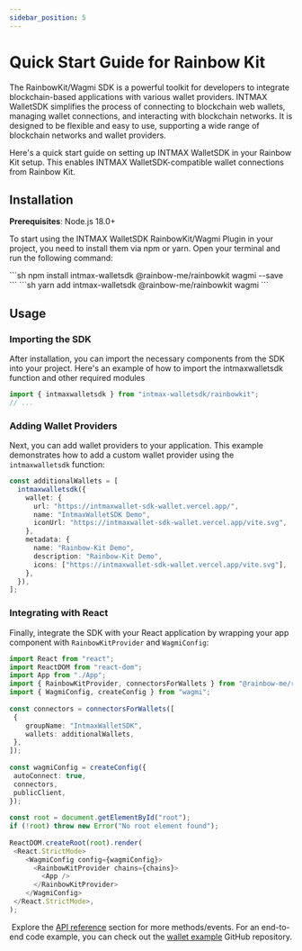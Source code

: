 ```yaml
---
sidebar_position: 5
---
```



# Quick Start Guide for Rainbow Kit

The RainbowKit/Wagmi SDK is a powerful toolkit for developers to integrate blockchain-based applications with various wallet providers. INTMAX WalletSDK simplifies the process of connecting to blockchain web wallets, managing wallet connections, and interacting with blockchain networks. It is designed to be flexible and easy to use, supporting a wide range of blockchain networks and wallet providers.

Here's a quick start guide on setting up INTMAX WalletSDK in your Rainbow Kit setup. This enables INTMAX WalletSDK-compatible wallet connections from Rainbow Kit.

## Installation

**Prerequisites**: Node.js 18.0+

To start using the INTMAX WalletSDK RainbowKit/Wagmi Plugin in your project, you need to install them via npm or yarn. Open your terminal and run the following command:

<Tabs>
  <TabItem value="npm" label="npm" default>
```sh
npm install intmax-walletsdk @rainbow-me/rainbowkit wagmi --save
```
  </TabItem>
  <TabItem value="yarn" label="yarn">
```sh
yarn add intmax-walletsdk @rainbow-me/rainbowkit wagmi
```
  </TabItem>
</Tabs>

## Usage

### Importing the SDK

After installation, you can import the necessary components from the SDK into your project. Here's an example of how to import the intmaxwalletsdk function and other required modules

```ts
import { intmaxwalletsdk } from "intmax-walletsdk/rainbowkit";
// ...
```

### Adding Wallet Providers

Next, you can add wallet providers to your application. This example demonstrates how to add a custom wallet provider using the `intmaxwalletsdk` function:

```ts
const additionalWallets = [
  intmaxwalletsdk({
    wallet: {
      url: "https://intmaxwallet-sdk-wallet.vercel.app/",
      name: "IntmaxWalletSDK Demo",
      iconUrl: "https://intmaxwallet-sdk-wallet.vercel.app/vite.svg",
    },
    metadata: {
      name: "Rainbow-Kit Demo",
      description: "Rainbow-Kit Demo",
      icons: ["https://intmaxwallet-sdk-wallet.vercel.app/vite.svg"],
    },
  }),
];
```

### Integrating with React

Finally, integrate the SDK with your React application by wrapping your app component with `RainbowKitProvider` and `WagmiConfig`:

```ts
import React from "react";
import ReactDOM from "react-dom";
import App from "./App";
import { RainbowKitProvider, connectorsForWallets } from "@rainbow-me/rainbowkit";
import { WagmiConfig, createConfig } from "wagmi";
​
const connectors = connectorsForWallets([
 {
    groupName: "IntmaxWalletSDK",
    wallets: additionalWallets,
 },
]);
​
const wagmiConfig = createConfig({
 autoConnect: true,
 connectors,
 publicClient,
});
​
const root = document.getElementById("root");
if (!root) throw new Error("No root element found");
​
ReactDOM.createRoot(root).render(
 <React.StrictMode>
    <WagmiConfig config={wagmiConfig}>
      <RainbowKitProvider chains={chains}>
        <App />
      </RainbowKitProvider>
    </WagmiConfig>
 </React.StrictMode>,
);
```

​
Explore the [API reference](../api-reference) section for more methods/events.
For an end-to-end code example, you can check out the [wallet example](https://github.com/InternetMaximalism/intmax-walletsdk/tree/main/examples/rainbowkit) GitHub repository.
